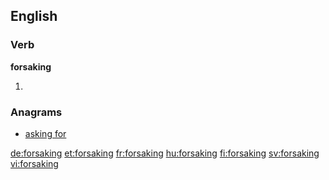 ==English==

===Verb===
'''forsaking'''

# {{present participle of|forsake}}

===Anagrams===
* [[asking for#English|asking for]]

[[de:forsaking]]
[[et:forsaking]]
[[fr:forsaking]]
[[hu:forsaking]]
[[fi:forsaking]]
[[sv:forsaking]]
[[vi:forsaking]]